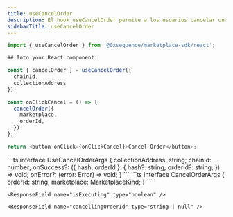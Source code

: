```yaml
---
title: useCancelOrder
description: El hook useCancelOrder permite a los usuarios cancelar una publicación de un NFT que está actualmente a la venta en el Marketplace. Gestiona el proceso de cancelación y la ejecución de la transacción.
sidebarTitle: useCancelOrder
---
```


```ts
import { useCancelOrder } from '@0xsequence/marketplace-sdk/react';

## Into your React component:

const { cancelOrder } = useCancelOrder({
  chainId,
  collectionAddress
});

const onClickCancel = () => {
  cancelOrder({
    marketplace,
    orderId,
  });
};

return <button onClick={onClickCancel}>Cancel Order</button>;
```

<ResponseField name="useCancelOrder">
  <ResponseField name="* params" />

  <Expandable>
    ```ts
    interface UseCancelOrderArgs {
      collectionAddress: string;
      chainId: number;
      onSuccess?: ({ hash, orderId }: {
        hash?: string;
        orderId?: string;
      }) => void;
      onError?: (error: Error) => void;
    }
    ```
  </Expandable>

  <ResponseField name="* return properties" />

  <Expandable>
    <ResponseField name="cancelOrder" type="(args: CancelOrderArgs) => void">
      ```ts
      interface CancelOrderArgs {
        orderId: string;
        marketplace: MarketplaceKind;
      }
      ```
    </ResponseField>

    <ResponseField name="isExecuting" type="boolean" />

    <ResponseField name="cancellingOrderId" type="string | null" />
  </Expandable>
</ResponseField>
